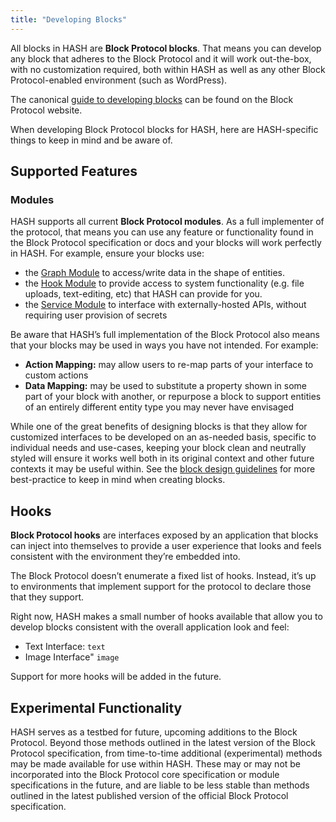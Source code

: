 ```yaml
---
title: "Developing Blocks"
---
```


All blocks in HASH are **Block Protocol blocks**. That means you can develop any block that adheres to the Block Protocol and it will work out-the-box, with no customization required, both within HASH as well as any other Block Protocol-enabled environment (such as WordPress).

The canonical [guide to developing blocks](https://blockprotocol.org/docs/blocks/develop) can be found on the Block Protocol website.

When developing Block Protocol blocks for HASH, here are HASH-specific things to keep in mind and be aware of.

## Supported Features

### Modules

HASH supports all current **Block Protocol modules**. As a full implementer of the protocol, that means you can use any feature or functionality found in the Block Protocol specification or docs and your blocks will work perfectly in HASH. For example, ensure your blocks use:

- the [Graph Module](https://blockprotocol.org/spec/graph) to access/write data in the shape of entities.
- the [Hook Module](https://blockprotocol.org/spec/hook) to provide access to system functionality (e.g. file uploads, text-editing, etc) that HASH can provide for you.
- the [Service Module](https://blockprotocol.org/spec/service) to interface with externally-hosted APIs, without requiring user provision of secrets

Be aware that HASH’s full implementation of the Block Protocol also means that your blocks may be used in ways you have not intended. For example:

- **Action Mapping:** may allow users to re-map parts of your interface to custom actions
- **Data Mapping:** may be used to substitute a property shown in some part of your block with another, or repurpose a block to support entities of an entirely different entity type you may never have envisaged

While one of the great benefits of designing blocks is that they allow for customized interfaces to be developed on an as-needed basis, specific to individual needs and use-cases, keeping your block clean and neutrally styled will ensure it works well both in its original context and other future contexts it may be useful within. See the [block design guidelines](https://hash.dev/blog/block-design) for more best-practice to keep in mind when creating blocks.

## Hooks

**Block Protocol hooks** are interfaces exposed by an application that blocks can inject into themselves to provide a user experience that looks and feels consistent with the environment they’re embedded into.

The Block Protocol doesn’t enumerate a fixed list of hooks. Instead, it’s up to environments that implement support for the protocol to declare those that they support.

Right now, HASH makes a small number of hooks available that allow you to develop blocks consistent with the overall application look and feel:

- Text Interface: `text`
- Image Interface" `image`

Support for more hooks will be added in the future.

## Experimental Functionality

HASH serves as a testbed for future, upcoming additions to the Block Protocol. Beyond those methods outlined in the latest version of the Block Protocol specification, from time-to-time additional (experimental) methods may be made available for use within HASH. These may or may not be incorporated into the Block Protocol core specification or module specifications in the future, and are liable to be less stable than methods outlined in the latest published version of the official Block Protocol specification.